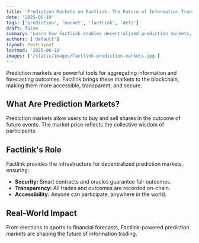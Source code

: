 ```yaml
---
title: 'Prediction Markets on Factlink: The Future of Information Trading'
date: '2025-06-10'
tags: ['prediction', 'market', 'factlink', 'defi']
draft: false
summary: 'Learn how Factlink enables decentralized prediction markets, empowering users to trade on the outcome of real-world events.'
authors: ['default']
layout: PostLayout
lastmod: '2025-06-10'
images: ['/static/images/factlink-prediction-markets.jpg']
---
```


Prediction markets are powerful tools for aggregating information and forecasting outcomes. Factlink brings these markets to the blockchain, making them more accessible, transparent, and secure.

## What Are Prediction Markets?

Prediction markets allow users to buy and sell shares in the outcome of future events. The market price reflects the collective wisdom of participants.

## Factlink's Role

Factlink provides the infrastructure for decentralized prediction markets, ensuring:

- **Security:** Smart contracts and oracles guarantee fair outcomes.
- **Transparency:** All trades and outcomes are recorded on-chain.
- **Accessibility:** Anyone can participate, anywhere in the world.

## Real-World Impact

From elections to sports to financial forecasts, Factlink-powered prediction markets are shaping the future of information trading.
